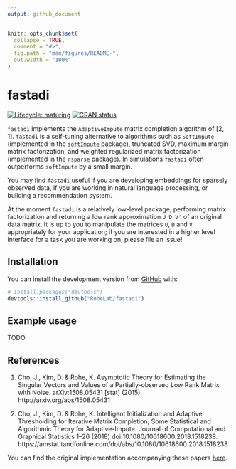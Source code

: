 ```yaml
---
output: github_document
---
```


<!-- README.md is generated from README.Rmd. Please edit that file -->

```r
knitr::opts_chunk$set(
  collapse = TRUE,
  comment = "#>",
  fig.path = "man/figures/README-",
  out.width = "100%"
)
```
# fastadi

<!-- badges: start -->
[![Lifecycle: maturing](https://img.shields.io/badge/lifecycle-maturing-blue.svg)](https://www.tidyverse.org/lifecycle/#maturing)
[![CRAN status](https://www.r-pkg.org/badges/version/fastadi)](https://CRAN.R-project.org/package=fastadi)
<!-- badges: end -->

`fastadi` implements the `AdaptiveImpute` matrix completion algorithm of [2, 1]. `fastadi` is a self-tuning alternative to algorithms such as `SoftImpute` (implemented in the [`softImpute`](https://cran.r-project.org/package=softImpute) package), truncated SVD, maximum margin matrix factorization, and weighted regularized matrix factorization (implemented in the [`rsparse`](https://github.com/rexyai/rsparse) package). In simulations `fastadi` often outperforms `softImpute` by a small margin.

You may find `fastadi` useful if you are developing embeddings for sparsely observed data, if you are working in natural language processing, or building a recommendation system.

At the moment `fastadi` is a relatively low-level package, performing matrix factorization and returning a low rank approximation `U D V'` of an original data matrix. It is up to you to manipulate the matrices `U`, `D` and `V` appropriately for your application; if you are interested in a higher level interface for a task you are working on, please file an issue!

## Installation

You can install the development version from [GitHub](https://github.com/) with:

``` r
# install.packages("devtools")
devtools::install_github("RoheLab/fastadi")
```

## Example usage

TODO

## References

1. Cho, J., Kim, D. & Rohe, K. Asymptotic Theory for Estimating the Singular Vectors and Values of a Partially-observed Low Rank Matrix with Noise. arXiv:1508.05431 [stat] (2015). http://arxiv.org/abs/1508.05431

2. Cho, J., Kim, D. & Rohe, K. Intelligent Initialization and Adaptive Thresholding for Iterative Matrix Completion; Some Statistical and Algorithmic Theory for Adaptive-Impute. Journal of Computational and Graphical Statistics 1–26 (2018) doi:10.1080/10618600.2018.1518238. https://amstat.tandfonline.com/doi/abs/10.1080/10618600.2018.1518238

You can find the original implementation accompanying these papers [here](https://github.com/chojuhee/hello-world).

